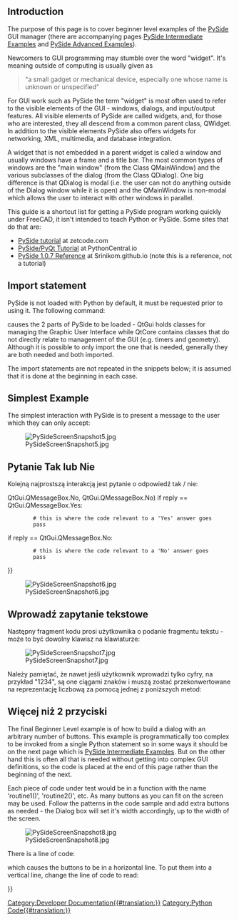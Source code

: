 <languages/>

==Introduction==

The purpose of this page is to cover beginner level examples of the [[PySide|PySide]] GUI manager (there are accompanying pages [[PySide_Intermediate_Examples|PySide Intermediate Examples]] and [[PySide_Advanced_Examples|PySide Advanced Examples]]).

Newcomers to GUI programming may stumble over the word "widget". It's meaning outside of computing is usually given as

<blockquote>"a small gadget or mechanical device, especially one whose name is unknown or unspecified"</blockquote>

For GUI work such as PySide the term "widget" is most often used to refer to the visible elements of the GUI - windows, dialogs, and input/output features. All visible elements of PySide are called widgets, and, for those who are interested, they all descend from a common parent class, QWidget. In addition to the visible elements PySide also offers widgets for networking, XML, multimedia, and database integration.

A widget that is not embedded in a parent widget is called a window and usually windows have a frame and a title bar. The most common types of windows are the "main window" (from the Class QMainWindow) and the various subclasses of the dialog (from the Class QDialog). One big difference is that QDialog is modal (i.e. the user can not do anything outside of the Dialog window while it is open) and the QMainWindow is non-modal which allows the user to interact with other windows in parallel.

This guide is a shortcut list for getting a PySide program working quickly under FreeCAD, it isn't intended to teach Python or PySide. Some sites that do that are:
* [http://zetcode.com/gui/pysidetutorial/ PySide tutorial] at zetcode.com
* [http://www.pythoncentral.io/series/python-pyside-pyqt-tutorial/ PySide/PyQt Tutorial] at PythonCentral.io
* [http://srinikom.github.io/ PySide 1.0.7 Reference] at Srinikom.github.io (note this is a reference, not a tutorial)

==Import statement==

PySide is not loaded with Python by default, it must be requested prior to using it. The following command:

{{Code|code=
from PySide import QtCore
from PySide import QtGui
}}

causes the 2 parts of PySide to be loaded - QtGui holds classes for managing the Graphic User Interface while QtCore contains classes that do not directly relate to management of the GUI (e.g. timers and geometry). Although it is possible to only import the one that is needed, generally they are both needed and both imported.

The import statements are not repeated in the snippets below; it is assumed that it is done at the beginning in each case.

==Simplest Example==

The simplest interaction with PySide is to present a message to the user which they can only accept:

{{Code|code=
reply = QtGui.QMessageBox.information(None,"","Houston, we have a problem")
}}

[[File:PySideScreenSnapshot5.jpg]]

<span id="Yes_or_No_Query"></span>
==Pytanie Tak lub Nie==

Kolejną najprostszą interakcją jest pytanie o odpowiedź tak / nie:

{{Code|code=
reply = QtGui.QMessageBox.question(None, "", "This is your chance to answer, what do you think?",
         QtGui.QMessageBox.Yes {{!}} QtGui.QMessageBox.No, QtGui.QMessageBox.No)
if reply == QtGui.QMessageBox.Yes:
         # this is where the code relevant to a 'Yes' answer goes
         pass
if reply == QtGui.QMessageBox.No:
         # this is where the code relevant to a 'No' answer goes
         pass
}}

[[File:PySideScreenSnapshot6.jpg]]

<span id="Enter_Text_Query"></span>
==Wprowadź zapytanie tekstowe==

Następny fragment kodu prosi użytkownika o podanie fragmentu tekstu - może to być dowolny klawisz na klawiaturze:

{{Code|code=
reply = QtGui.QInputDialog.getText(None, "Ouija Central","Enter your thoughts for the day:")
if reply[1]:
	# user clicked OK
	replyText = reply[0]
else:
	# user clicked Cancel
	replyText = reply[0] # which will be "" if they clicked Cancel
}}

[[File:PySideScreenSnapshot7.jpg]]

Należy pamiętać, że nawet jeśli użytkownik wprowadzi tylko cyfry, na przykład "1234", są one ciągami znaków i muszą zostać przekonwertowane na reprezentację liczbową za pomocą jednej z poniższych metod:

{{Code|code=
anInteger = int(userInput) # to convert to an integer from a string representation

aFloat = float(userInput) # to convert to a float from a string representation
}}

<span id="More_Than_2_Buttons"></span>
==Więcej niż 2 przyciski==

The final Beginner Level example is of how to build a dialog with an arbitrary number of buttons. This example is programmatically too complex to be invoked from a single Python statement so in some ways it should be on the next page which is [[PySide_Intermediate_Examples|PySide Intermediate Examples]]. But on the other hand this is often all that is needed without getting into complex GUI definitions, so the code is placed at the end of this page rather than the beginning of the next.

{{Code|code=
from PySide import QtGui, QtCore

class MyButtons(QtGui.QDialog):
	""""""
	def __init__(self):
		super(MyButtons, self).__init__()
		self.initUI()
	def initUI(self):      
		option1Button = QtGui.QPushButton("Option 1")
		option1Button.clicked.connect(self.onOption1)
		option2Button = QtGui.QPushButton("Option 2")
		option2Button.clicked.connect(self.onOption2)
		option3Button = QtGui.QPushButton("Option 3")
		option3Button.clicked.connect(self.onOption3)
		option4Button = QtGui.QPushButton("Option 4")
		option4Button.clicked.connect(self.onOption4)
		option5Button = QtGui.QPushButton("Option 5")
		option5Button.clicked.connect(self.onOption5)
		#
		buttonBox = QtGui.QDialogButtonBox()
		buttonBox = QtGui.QDialogButtonBox(QtCore.Qt.Horizontal)
		buttonBox.addButton(option1Button, QtGui.QDialogButtonBox.ActionRole)
		buttonBox.addButton(option2Button, QtGui.QDialogButtonBox.ActionRole)
		buttonBox.addButton(option3Button, QtGui.QDialogButtonBox.ActionRole)
		buttonBox.addButton(option4Button, QtGui.QDialogButtonBox.ActionRole)
		buttonBox.addButton(option5Button, QtGui.QDialogButtonBox.ActionRole)
		#
		mainLayout = QtGui.QVBoxLayout()
		mainLayout.addWidget(buttonBox)
		self.setLayout(mainLayout)
		# define window		xLoc,yLoc,xDim,yDim
		self.setGeometry(	250, 250, 0, 50)
		self.setWindowTitle("Pick a Button")
		self.setWindowFlags(QtCore.Qt.WindowStaysOnTopHint)
	def onOption1(self):
		self.retStatus = 1
		self.close()
	def onOption2(self):
		self.retStatus = 2
		self.close()
	def onOption3(self):
		self.retStatus = 3
		self.close()
	def onOption4(self):
		self.retStatus = 4
		self.close()
	def onOption5(self):
		self.retStatus = 5
		self.close()

def routine1():
	print ('routine 1')

form = MyButtons()
form.exec_()
if form.retStatus==1:
	routine1()
elif form.retStatus==2:
	routine2()
elif form.retStatus==3:
	routine3()
elif form.retStatus==4:
	routine4()
elif form.retStatus==5:
	routine5()
}}

Each piece of code under test would be in a function with the name 'routine1()', 'routine2()', etc. As many buttons as you can fit on the screen may be used. Follow the patterns in the code sample and add extra buttons as needed - the Dialog box will set it's width accordingly, up to the width of the screen.

[[File:PySideScreenSnapshot8.jpg]]

There is a line of code:

{{Code|code=
buttonBox = QtGui.QDialogButtonBox(QtCore.Qt.Horizontal)
}}

which causes the buttons to be in a horizontal line. To put them into a vertical line, change the line of code to read:

{{Code|code=
buttonBox = QtGui.QDialogButtonBox(QtCore.Qt.Vertical)
}}


{{Powerdocnavi{{#translation:}}}}
[[Category:Developer Documentation{{#translation:}}]]
[[Category:Python Code{{#translation:}}]]